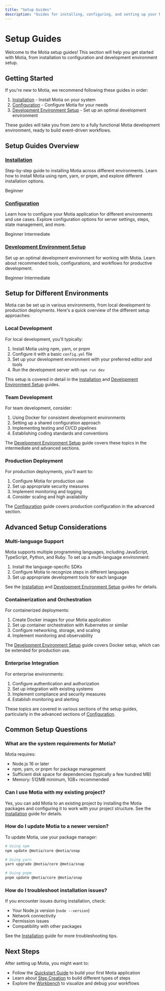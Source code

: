 ```yaml
---
title: "Setup Guides"
description: "Guides for installing, configuring, and setting up your Motia development environment"
---
```


# Setup Guides

<div className="beginner-content">

Welcome to the Motia setup guides! This section will help you get started with Motia, from installation to configuration and development environment setup.

## Getting Started

If you're new to Motia, we recommend following these guides in order:

1. [Installation](/docs/guides/setup/installation) - Install Motia on your system
2. [Configuration](/docs/guides/setup/configuration) - Configure Motia for your needs
3. [Development Environment Setup](/docs/guides/setup/environment-setup) - Set up an optimal development environment

These guides will take you from zero to a fully functional Motia development environment, ready to build event-driven workflows.

</div>

## Setup Guides Overview

<div className="grid grid-cols-1 md:grid-cols-3 gap-6 mt-8">
  <div className="p-6 border rounded-lg hover:shadow-md transition-shadow">
    <h3 className="text-xl font-bold">
      <a href="/docs/guides/setup/installation">Installation</a>
    </h3>
    <p className="mt-2">
      Step-by-step guide to installing Motia across different environments. Learn how to install Motia using npm, yarn, or pnpm, and explore different installation options.
    </p>
    <div className="mt-4">
      <span className="inline-block px-2 py-1 text-xs font-semibold rounded-full bg-blue-100 text-blue-800">
        Beginner
      </span>
    </div>
  </div>
  
  <div className="p-6 border rounded-lg hover:shadow-md transition-shadow">
    <h3 className="text-xl font-bold">
      <a href="/docs/guides/setup/configuration">Configuration</a>
    </h3>
    <p className="mt-2">
      Learn how to configure your Motia application for different environments and use cases. Explore configuration options for server settings, steps, state management, and more.
    </p>
    <div className="mt-4">
      <span className="inline-block px-2 py-1 text-xs font-semibold rounded-full bg-blue-100 text-blue-800">
        Beginner
      </span>
      <span className="inline-block ml-2 px-2 py-1 text-xs font-semibold rounded-full bg-green-100 text-green-800">
        Intermediate
      </span>
    </div>
  </div>
  
  <div className="p-6 border rounded-lg hover:shadow-md transition-shadow">
    <h3 className="text-xl font-bold">
      <a href="/docs/guides/setup/environment-setup">Development Environment Setup</a>
    </h3>
    <p className="mt-2">
      Set up an optimal development environment for working with Motia. Learn about recommended tools, configurations, and workflows for productive development.
    </p>
    <div className="mt-4">
      <span className="inline-block px-2 py-1 text-xs font-semibold rounded-full bg-blue-100 text-blue-800">
        Beginner
      </span>
      <span className="inline-block ml-2 px-2 py-1 text-xs font-semibold rounded-full bg-green-100 text-green-800">
        Intermediate
      </span>
    </div>
  </div>
</div>

<div className="intermediate-content">

## Setup for Different Environments

Motia can be set up in various environments, from local development to production deployments. Here's a quick overview of the different setup approaches:

### Local Development

For local development, you'll typically:

1. Install Motia using npm, yarn, or pnpm
2. Configure it with a basic `config.yml` file
3. Set up your development environment with your preferred editor and tools
4. Run the development server with `npm run dev`

This setup is covered in detail in the [Installation](/docs/guides/setup/installation) and [Development Environment Setup](/docs/guides/setup/environment-setup) guides.

### Team Development

For team development, consider:

1. Using Docker for consistent development environments
2. Setting up a shared configuration approach
3. Implementing testing and CI/CD pipelines
4. Establishing coding standards and conventions

The [Development Environment Setup](/docs/guides/setup/environment-setup) guide covers these topics in the intermediate and advanced sections.

### Production Deployment

For production deployments, you'll want to:

1. Configure Motia for production use
2. Set up appropriate security measures
3. Implement monitoring and logging
4. Consider scaling and high availability

The [Configuration](/docs/guides/setup/configuration) guide covers production configuration in the advanced section.

</div>

<div className="advanced-content">

## Advanced Setup Considerations

### Multi-language Support

Motia supports multiple programming languages, including JavaScript, TypeScript, Python, and Ruby. To set up a multi-language environment:

1. Install the language-specific SDKs
2. Configure Motia to recognize steps in different languages
3. Set up appropriate development tools for each language

See the [Installation](/docs/guides/setup/installation#language-specific-installation) and [Development Environment Setup](/docs/guides/setup/environment-setup#multi-language-development) guides for details.

### Containerization and Orchestration

For containerized deployments:

1. Create Docker images for your Motia application
2. Set up container orchestration with Kubernetes or similar
3. Configure networking, storage, and scaling
4. Implement monitoring and observability

The [Development Environment Setup](/docs/guides/setup/environment-setup#docker-development-environment) guide covers Docker setup, which can be extended for production use.

### Enterprise Integration

For enterprise environments:

1. Configure authentication and authorization
2. Set up integration with existing systems
3. Implement compliance and security measures
4. Establish monitoring and alerting

These topics are covered in various sections of the setup guides, particularly in the advanced sections of [Configuration](/docs/guides/setup/configuration#production-configuration).

</div>

## Common Setup Questions

### What are the system requirements for Motia?

Motia requires:
- Node.js 16 or later
- npm, yarn, or pnpm for package management
- Sufficient disk space for dependencies (typically a few hundred MB)
- Memory: 512MB minimum, 1GB+ recommended

### Can I use Motia with my existing project?

Yes, you can add Motia to an existing project by installing the Motia packages and configuring it to work with your project structure. See the [Installation](/docs/guides/setup/installation#manual-installation) guide for details.

### How do I update Motia to a newer version?

To update Motia, use your package manager:

```bash
# Using npm
npm update @motia/core @motia/snap

# Using yarn
yarn upgrade @motia/core @motia/snap

# Using pnpm
pnpm update @motia/core @motia/snap
```

### How do I troubleshoot installation issues?

If you encounter issues during installation, check:
- Your Node.js version (`node --version`)
- Network connectivity
- Permission issues
- Compatibility with other packages

See the [Installation](/docs/guides/setup/installation#troubleshooting) guide for more troubleshooting tips.

## Next Steps

After setting up Motia, you might want to:

- Follow the [Quickstart Guide](/docs/quickstart) to build your first Motia application
- Learn about [Step Creation](/docs/guides/step-creation) to build different types of steps
- Explore the [Workbench](/docs/concepts/core-components/workbench) to visualize and debug your workflows
